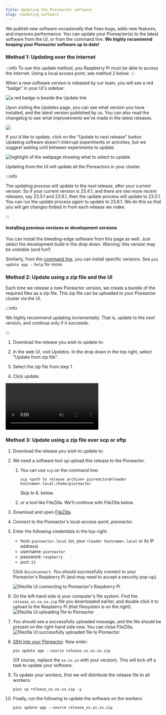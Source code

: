 ```yaml
---
title: Updating the Pioreactor software
slug: /updating-software
---
```




We publish new software occasionally that fixes bugs, adds new features, and improves performance. You can update your Pioreactor(s) to the latest software from the UI, or from the command line. **We highly recommend keeping your Pioreactor software up to date!**


### Method 1: Updating over the internet

:::info
To use this update method, you Raspberry Pi must be able to access the internet. Using a local access point, see method 2 below.
:::

When a new software version is released by our team, you will see a red "badge" in your UI's sidebar:

![a red badge is beside the Update link](/img/user-guide/badge.png)

Upon visiting the _Updates_ page, you can see what version you have installed, and the latest version published by us. You can also read the changelog to see what improvements we've made in the latest releases.

![](/img/user-guide/version_installed_vs_latest.png)


If you'd like to update, click on the "Update to next release" button. Updating software doesn't interrupt experiments or activities, but we suggest waiting until between experiments to update.

![highlight of the webpage showing what to select to update](/img/user-guide/click_update.png)

Updating from the UI will update all the Pioreactors in your cluster.

:::info

The updating process will update to the _next_ release, after your current version. So if your current version is 23.4.1, and there are _two_ more recent releases, say 23.5.1 and 23.6.1, then the update process will update to 23.5.1. You can run the update process _again_ to update to 23.6.1. We do this so that you will get changes folded in from each release we make.

:::

#### Installing previous versions or development versions

You can install the bleeding-edge software from this page as well. Just select the development build in the drop down. Warning: this version may be unstable (and fun!)

Similarly, from the [command line](https://docs.pioreactor.com/user-guide/accessing-raspberry-pi), you can install specific versions. See `pio update app --help` for more.



### Method 2: Update using a zip file and the UI


Each time we release a new Pioreactor version, we create a bundle of the required files as a zip file. This zip file can be uploaded to your Pioreactor cluster via the UI.

:::info

We highly recommend updating incrementally. That is, update to the _next_ version, and continue only if it succeeds.

:::

1. Download the release you wish to update to: <ButtonDownloadVersionedReleaseZip/>

2. In the web UI, visit _Updates_. In the drop down in the top right, select "Update from zip file".

3. Select the zip file from step 1.

4. Click update.

<div class="responsive-video">
    <video controls>
        <source src="/vid/update_software_zip.mp4" type="video/mp4" />
        Your browser does not support the video tag.
    </video>
</div>


### Method 3: Update using a zip file over scp or sftp


1. Download the release you wish to update to: <ButtonDownloadVersionedReleaseZip/>

2. We need a software tool up upload this release to the Pioreactor.

   1. You can use `scp` on the command line:
      ```
      scp <path to release archive> pioreactor@<leader hostname>.local:/home/pioreactor
      ```
      Skip to 8. below.

   2. or a tool like FileZilla. We'll continue with FileZilla below.

2. Download and open [FileZilla](https://filezilla-project.org/download.php?type=client).
3. Connect to the Pioreactor's local-access-point, _pioreactor_.
3. Enter the following credentials in the top-right:

   - host: `pioreactor.local` (or, your `<leader hostname>.local` or its IP address)
   - username: `pioreactor`
   - password: `raspberry`
   - port: `22`

   Click `Quickconnect`. You should successfully connect to your Pioreactor's Raspberry Pi (and may need to accept a security pop-up).

   ![filezilla UI connecting to Pioreactor's Raspberry Pi](/img/user-guide/connect_via_filezilla.png)

5. On the left-hand side is your computer's file system. Find the `release_xx.xx.xx.zip` file you downloaded earlier, and double click it to upload to the Raspberry Pi (that filesystem is on the right).
   ![filezilla UI uploading file to Pioreactor](/img/user-guide/upload_file_via_filezilla.png)
6. You should see a successfully uploaded message, and the file should be present on the right-hand side now. You can close FileZilla.
  ![filezilla UI successfully uploaded file to Pioreactor](/img/user-guide/successuful_upload.png)
7. [SSH into your Pioreactor](/user-guide/accessing-raspberry-pi). Now enter:
   ```
   pio update app --source release_xx.xx.xx.zip
   ```
   (Of course, replace the `xx.xx.xx` with your version). This will kick off a task to update your software.

8. To update your workers, first we will distribute the release file to all workers:
   ```
   pios cp release_xx.xx.xx.zip -y
   ```

9. Finally, run the following to update the software on the workers:
   ```
   pios update app --source release_xx.xx.xx.zip
   ```


